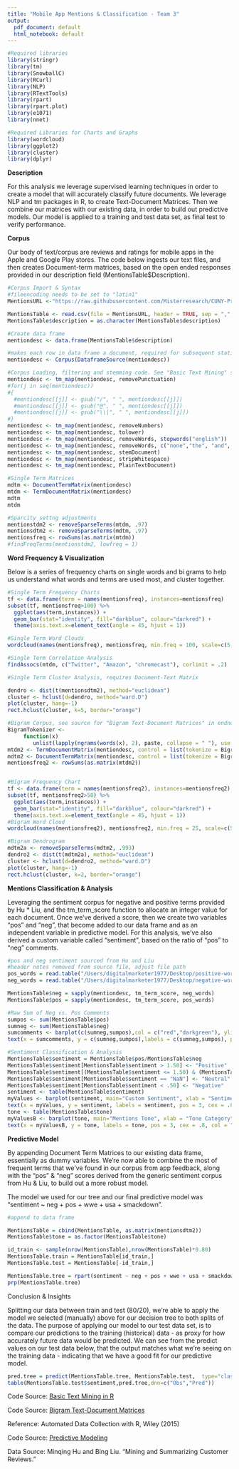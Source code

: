 ```yaml
---
title: "Mobile App Mentions & Classification - Team 3"
output:
  pdf_document: default
  html_notebook: default
---
```


```r
#Required libraries
library(stringr)
library(tm)
library(SnowballC)
library(RCurl)
library(NLP)
library(RTextTools)
library(rpart)
library(rpart.plot)
library(e1071)
library(nnet)

#Required Libraries for Charts and Graphs
library(wordcloud)
library(ggplot2)
library(cluster)
library(dplyr)
```

**Description**

For this analysis we leverage supervised learning techniques in order to create a model that will accurately classify future documents. We leverage NLP and tm packages in R, to create Text-Document Matrices. Then we combine our matrices with our existing data, in order to build out predictive models. Our model is applied to a training and test data set, as final test to verify performance. 


**Corpus** 

Our body of text/corpus are reviews and ratings for mobile apps in the Apple and Google Play stores. The code below ingests our text files, and then creates Document-term matrices, based on the open ended responses provided in our description field (MentionsTable$Description).

```r
#Corpus Import & Syntax
#fileencoding needs to be set to "latin1"
MentionsURL <-"https://raw.githubusercontent.com/Misterresearch/CUNY-Projects/master/App%20Mentions.csv"

MentionsTable <- read.csv(file = MentionsURL, header = TRUE, sep = ",", strip.white = TRUE, na.strings = "", fill = TRUE, fileEncoding = "latin1")
MentionsTable$description = as.character(MentionsTable$description)

#Create data frame
mentiondesc <- data.frame(MentionsTable$description)

#makes each row in data frame a document, required for subsequent statistical analysis.
mentiondesc <- Corpus(DataframeSource(mentiondesc))

#Corpus Loading, filtering and stemming code. See "Basic Text Mining" source in end notes.
mentiondesc <- tm_map(mentiondesc, removePunctuation)
#for(j in seq(mentiondesc))   
#{   
  #mentiondesc[[j]] <- gsub("/", " ", mentiondesc[[j]])   
  #mentiondesc[[j]] <- gsub("@", " ", mentiondesc[[j]])   
  #mentiondesc[[j]] <- gsub("\\|", " ", mentiondesc[[j]])   
#} 
mentiondesc <- tm_map(mentiondesc, removeNumbers)
mentiondesc <- tm_map(mentiondesc, tolower)
mentiondesc <- tm_map(mentiondesc, removeWords, stopwords("english"))
mentiondesc <- tm_map(mentiondesc, removeWords, c("none","the", "and", "or" , "http\\w*"))
mentiondesc <- tm_map(mentiondesc, stemDocument)
mentiondesc <- tm_map(mentiondesc, stripWhitespace)
mentiondesc <- tm_map(mentiondesc, PlainTextDocument)

#Single Term Matrices
mdtm <- DocumentTermMatrix(mentiondesc)
mtdm <- TermDocumentMatrix(mentiondesc)
mdtm
mtdm

#Sparcity settng adjustments
mentionstdm2 <- removeSparseTerms(mtdm, .97)
mentionsdtm2 <- removeSparseTerms(mdtm, .97)
mentionsfreq <- rowSums(as.matrix(mtdm))
#findFreqTerms(mentionstdm2, lowfreq = 1)
```

**Word Frequency & Visualization**

Below is a series of frequency charts on single words and bi grams to help us understand what words and terms are used most, and cluster together. 

```r
#Single Term Frequency Charts
tf <- data.frame(term = names(mentionsfreq), instances=mentionsfreq)
subset(tf, mentionsfreq>100) %>%
  ggplot(aes(term,instances)) +
  geom_bar(stat="identity", fill="darkblue", colour="darkred") +
  theme(axis.text.x=element_text(angle = 45, hjust = 1))

#Single Term Word Clouds
wordcloud(names(mentionsfreq), mentionsfreq, min.freq = 100, scale=c(5, .1), colors=brewer.pal(6, "Dark2"))

#Single Term Correlation Analysis
findAssocs(mtdm, c("Twitter", "Amazon", "chromecast"), corlimit = .2)

#Single Term Cluster Analysis, requires Document-Text Matrix

dendro <- dist(t(mentionsdtm2), method="euclidean")
cluster <- hclust(d=dendro, method="ward.D")
plot(cluster, hang=-1)
rect.hclust(cluster, k=5, border="orange")

#Bigram Corpus, see source for "Bigram Text-Document Matrices" in endnotes
BigramTokenizer <-
     function(x)
        unlist(lapply(ngrams(words(x), 2), paste, collapse = " "), use.names = FALSE)
mtdm2 <- TermDocumentMatrix(mentiondesc, control = list(tokenize = BigramTokenizer))
mdtm2 <- DocumentTermMatrix(mentiondesc, control = list(tokenize = BigramTokenizer))
mentionsfreq2 <- rowSums(as.matrix(mtdm2))


#Bigram Frequency Chart
tf <- data.frame(term = names(mentionsfreq2), instances=mentionsfreq2)
subset(tf, mentionsfreq2>50) %>%
  ggplot(aes(term,instances)) +
  geom_bar(stat="identity", fill="darkblue", colour="darkred") +
  theme(axis.text.x=element_text(angle = 45, hjust = 1))
#Bigram Word Cloud
wordcloud(names(mentionsfreq2), mentionsfreq2, min.freq = 25, scale=c(5, .1), colors=brewer.pal(6, "Dark2"))

#Bigram Dendrogram
mdtm2a <- removeSparseTerms(mdtm2, .993)
dendro2 <- dist(t(mdtm2a), method="euclidean")
cluster <- hclust(d=dendro2, method="ward.D")
plot(cluster, hang=-1)
rect.hclust(cluster, k=2, border="orange")
```


**Mentions Classification & Analysis**

Leveraging the sentiment corpus for negative and positive terms provided by Hu * Liu, and the tm_term_score function to allocate an integer value for each document. Once we've derived a score, then we create two variables "pos" and "neg", that become added to our data frame and as an independent variable in predictive model. For this analysis, we've also derived a custom variable called "sentiment", based on the ratio of "pos" to "neg" comments. 

```r
#pos and neg sentiment sourced from Hu and Liu
#header notes removed from source file, adjust file path
pos_words = read.table("/Users/digitalmarketer1977/Desktop/positive-words.txt", header = F, stringsAsFactors = F)[, 1]
neg_words = read.table("/Users/digitalmarketer1977/Desktop/negative-words.txt", header = F, stringsAsFactors = F)[, 1]
```

```r

MentionsTable$neg = sapply(mentiondesc, tm_term_score, neg_words)
MentionsTable$pos = sapply(mentiondesc, tm_term_score, pos_words)

#Raw Sum of Neg vs. Pos Comments
sumpos <- sum(MentionsTable$pos)
sumneg <- sum(MentionsTable$neg)
sumcomments <- barplot(c(sumneg,sumpos),col = c("red","darkgreen"), ylim = c(0,3500))
text(x = sumcomments, y = c(sumneg,sumpos),labels = c(sumneg,sumpos), pos = 3 , cex = .8, col = "black")

#Sentiment Classification & Analysis
MentionsTable$sentiment = MentionsTable$pos/MentionsTable$neg
MentionsTable$sentiment[MentionsTable$sentiment > 1.50] <- "Positive"
MentionsTable$sentiment[(MentionsTable$sentiment <= 1.50) & (MentionsTable$sentiment >= .50)] <- "Neutral"
MentionsTable$sentiment[MentionsTable$sentiment == "NaN"] <- "Neutral"
MentionsTable$sentiment[MentionsTable$sentiment < .50] <- "Negative"
sentiment <- table(MentionsTable$sentiment)
myValues <- barplot(sentiment, main="Custom Sentiment", xlab = "Sentiment Category", col=c("red","darkblue", "darkgreen"), border = "black", ylim = c(0,4000))
text(x = myValues, y = sentiment, labels = sentiment, pos = 3, cex = .8, col = "black")
tone <- table(MentionsTable$tone)
myValuesB <- barplot(tone, main="Mentions Tone", xlab = "Tone Category", col=c("red","darkblue","darkgreen"), border = "black", ylim = c(0,4000))
text(x = myValuesB, y = tone, labels = tone, pos = 3, cex = .8, col = "black")
```

**Predictive Model** 

By appending Document Term Matrices to our existing data frame, essentially as dummy variables. We're now able to combine the most of frequent terms that we've found in our corpus from app feedback, along with the "pos" & "neg" scores derived from the generic sentiment corpus from Hu & Liu, to build out a more robust model.  

The model we used for our tree and our final predictive model was "sentiment ~ neg + pos + wwe + usa + smackdown". 

```r
#append to data frame

MentionsTable = cbind(MentionsTable, as.matrix(mentionsdtm2))
MentionsTable$tone = as.factor(MentionsTable$tone)

id_train <- sample(nrow(MentionsTable),nrow(MentionsTable)*0.80)
MentionsTable.train = MentionsTable[id_train,]
MentionsTable.test = MentionsTable[-id_train,]

MentionsTable.tree = rpart(sentiment ~ neg + pos + wwe + usa + smackdown,  method = "class", data = MentionsTable.train); 
prp(MentionsTable.tree)
```

Conclusion & Insights

Splitting our data between train and test (80/20), we're able to apply the model we selected (manually) above for our decision tree to both splits of the data. The purpose of applying our model to our test data set, is to compare our predictions to the training (historical) data - as proxy for how accurately future data would be predicted. We can see from the predict values on our test data below, that the output matches what we're seeing on the training data - indicating that we have a good fit for our predictive model. 

```r
pred.tree = predict(MentionsTable.tree, MentionsTable.test,  type="class")
table(MentionsTable.test$sentiment,pred.tree,dnn=c("Obs","Pred"))
```

Code Source: <a href=https://rstudio-pubs-static.s3.amazonaws.com/132792_864e3813b0ec47cb95c7e1e2e2ad83e7.html>Basic Text Mining in R</a>

Code Source: <a href=http://tm.r-forge.r-project.org/faq.html#Bigrams>Bigram Text-Document Matrices</a>

Reference: Automated Data Collection with R, Wiley (2015)

Code Source: <a href=https://rstudio-pubs-static.s3.amazonaws.com/132792_864e3813b0ec47cb95c7e1e2e2ad83e7.html>Predictive Modeling</a>

Data Source: Minqing Hu and Bing Liu. "Mining and Summarizing Customer Reviews." 